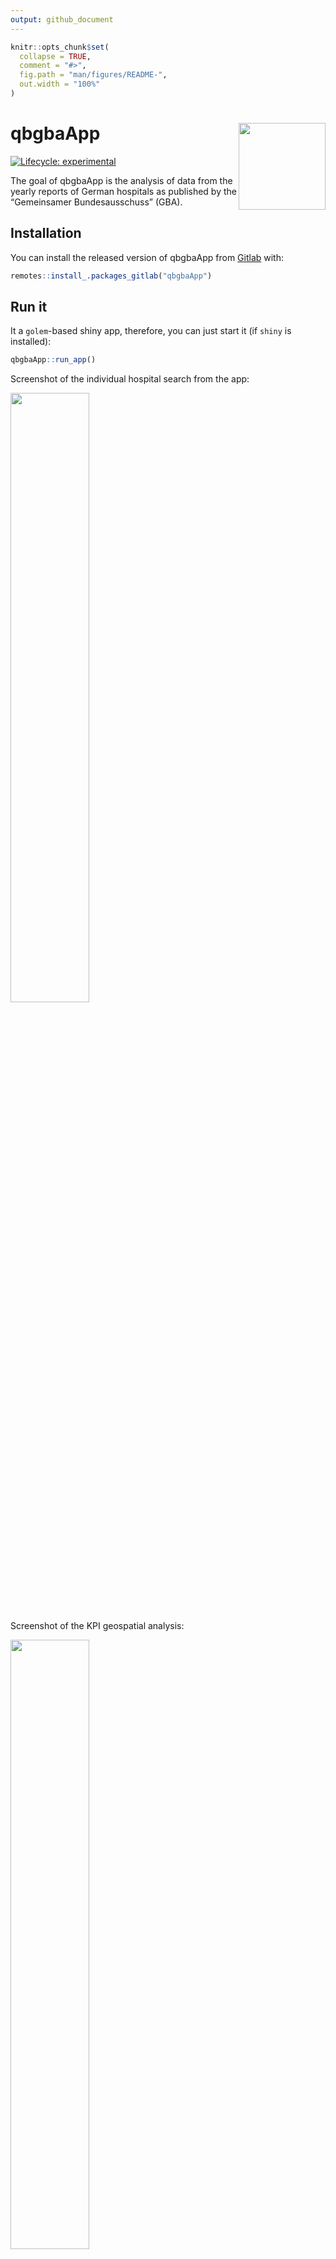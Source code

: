 ```yaml
---
output: github_document
---
```


<!-- README.md is generated from README.Rmd. Please edit that file -->

```r
knitr::opts_chunk$set(
  collapse = TRUE,
  comment = "#>",
  fig.path = "man/figures/README-",
  out.width = "100%"
)
```

# qbgbaApp <img src='man/figures/logo.png' align="right" height="139" />

<!-- badges: start -->
[![Lifecycle: experimental](https://img.shields.io/badge/lifecycle-experimental-orange.svg)](https://lifecycle.r-lib.org/articles/stages.html#experimental)
<!-- badges: end -->

The goal of qbgbaApp is the analysis of data from the yearly reports of German hospitals as published by the "Gemeinsamer Bundesausschuss" (GBA).

## Installation

You can install the released version of qbgbaApp from [Gitlab](https://gitlab.com/klinik-db/qbgbaApp) with:

``` r
remotes::install_.packages_gitlab("qbgbaApp")
```

## Run it 

It a `golem`-based shiny app, therefore, you can just start it (if `shiny` is installed):

```r
qbgbaApp::run_app()

```

Screenshot of the individual hospital search from the app:

<img src="./man/figures/Screenshot_Analyse_App_01.png" style="width:50%;"/>


Screenshot of the KPI geospatial analysis:

<img src="./man/figures/Screenshot_Analyse_App_02.png" style="width:50%;"/>



## Funding

<a href='https://klinik-db.de'><img src='man/figures/BMBF_eng.png' align="left" height="139" /></a>

Sponsored through the Prototype Fund by the German Federal Ministry of Education and Research from March 2021 to August 2021.

